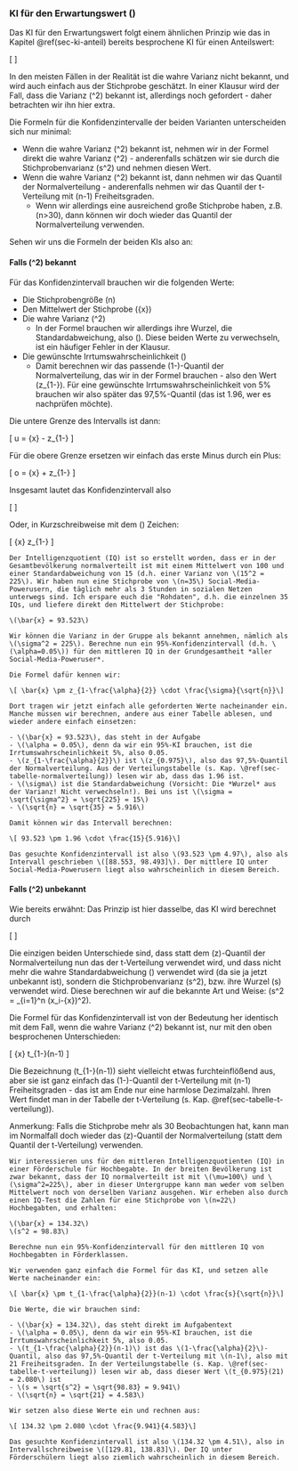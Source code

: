 ### KI für den Erwartungswert \(\mu\)

Das KI für den Erwartungswert folgt einem ähnlichen Prinzip wie das in Kapitel \@ref(sec-ki-anteil) bereits besprochene KI für einen Anteilswert:

\[ \text{Parameter} \pm \text{Quantil} \cdot \sqrt{\frac{\text{Varianz}}{n}} \]

In den meisten Fällen in der Realität ist die wahre Varianz nicht bekannt, und wird auch einfach aus der Stichprobe geschätzt. In einer Klausur wird der Fall, dass die Varianz \(\sigma^2\) bekannt ist, allerdings noch gefordert - daher betrachten wir ihn hier extra.

Die Formeln für die Konfidenzintervalle der beiden Varianten unterscheiden sich nur minimal:

- Wenn die wahre Varianz \(\sigma^2\) bekannt ist, nehmen wir in der Formel direkt die wahre Varianz \(\sigma^2\) - anderenfalls schätzen wir sie durch die Stichprobenvarianz \(s^2\) und nehmen diesen Wert.
- Wenn die wahre Varianz \(\sigma^2\) bekannt ist, dann nehmen wir das Quantil der Normalverteilung - anderenfalls nehmen wir das Quantil der t-Verteilung mit \(n-1\) Freiheitsgraden.
    - Wenn wir allerdings eine ausreichend große Stichprobe haben, z.B. \(n>30\), dann können wir doch wieder das Quantil der Normalverteilung verwenden.

Sehen wir uns die Formeln der beiden KIs also an:

#### Falls \(\sigma^2\) bekannt

Für das Konfidenzintervall brauchen wir die folgenden Werte:

- Die Stichprobengröße \(n\)
- Den Mittelwert der Stichprobe \(\bar{x}\)
- Die wahre Varianz \(\sigma^2\)
    - In der Formel brauchen wir allerdings ihre Wurzel, die Standardabweichung, also \(\sigma\). Diese beiden Werte zu verwechseln, ist ein häufiger Fehler in der Klausur.
- Die gewünschte Irrtumswahrscheinlichkeit \(\alpha\)
    - Damit berechnen wir das passende \(1-\frac{\alpha}{2}\)-Quantil der Normalverteilung, das wir in der Formel brauchen - also den Wert \(z_{1-\frac{\alpha}{2}}\). Für eine gewünschte Irrtumswahrscheinlichkeit von 5% brauchen wir also später das 97,5%-Quantil (das ist 1.96, wer es nachprüfen möchte).

Die untere Grenze des Intervalls ist dann:

\[ u = \bar{x} - z_{1-\frac{\alpha}{2}} \cdot \frac{\sigma}{\sqrt{n}}\]

Für die obere Grenze ersetzen wir einfach das erste Minus durch ein Plus:

\[ o = \bar{x} + z_{1-\frac{\alpha}{2}} \cdot \frac{\sigma}{\sqrt{n}}\]

Insgesamt lautet das Konfidenzintervall also

\[ \left[ \bar{x} - z_{1-\frac{\alpha}{2}} \cdot \frac{\sigma}{\sqrt{n}}, \, \, \bar{x} + z_{1-\frac{\alpha}{2}} \cdot \frac{\sigma}{\sqrt{n}} \right] \]

Oder, in Kurzschreibweise mit dem \(\pm\) Zeichen:

\[ \bar{x} \pm z_{1-\frac{\alpha}{2}} \cdot \frac{\sigma}{\sqrt{n}}\]

```exercise

Der Intelligenzquotient (IQ) ist so erstellt worden, dass er in der Gesamtbevölkerung normalverteilt ist mit einem Mittelwert von 100 und einer Standardabweichung von 15 (d.h. einer Varianz von \(15^2 = 225\). Wir haben nun eine Stichprobe von \(n=35\) Social-Media-Powerusern, die täglich mehr als 3 Stunden in sozialen Netzen unterwegs sind. Ich erspare euch die "Rohdaten", d.h. die einzelnen 35 IQs, und liefere direkt den Mittelwert der Stichprobe:

\(\bar{x} = 93.523\)

Wir können die Varianz in der Gruppe als bekannt annehmen, nämlich als \(\sigma^2 = 225\). Berechne nun ein 95%-Konfidenzintervall (d.h. \(\alpha=0.05\)) für den mittleren IQ in der Grundgesamtheit *aller Social-Media-Poweruser*.

```
```solution

Die Formel dafür kennen wir:

\[ \bar{x} \pm z_{1-\frac{\alpha}{2}} \cdot \frac{\sigma}{\sqrt{n}}\]

Dort tragen wir jetzt einfach alle geforderten Werte nacheinander ein. Manche müssen wir berechnen, andere aus einer Tabelle ablesen, und wieder andere einfach einsetzen:

- \(\bar{x} = 93.523\), das steht in der Aufgabe
- \(\alpha = 0.05\), denn da wir ein 95%-KI brauchen, ist die Irrtumswahrscheinlichkeit 5%, also 0.05.
- \(z_{1-\frac{\alpha}{2}}\) ist \(z_{0.975}\), also das 97,5%-Quantil der Normalverteilung. Aus der Verteilungstabelle (s. Kap. \@ref(sec-tabelle-normalverteilung)) lesen wir ab, dass das 1.96 ist.
- \(\sigma\) ist die Standardabweichung (Vorsicht: Die *Wurzel* aus der Varianz! Nicht verwechseln!). Bei uns ist \(\sigma = \sqrt{\sigma^2} = \sqrt{225} = 15\)
- \(\sqrt{n} = \sqrt{35} = 5.916\)

Damit können wir das Intervall berechnen:

\[ 93.523 \pm 1.96 \cdot \frac{15}{5.916}\]

Das gesuchte Konfidenzintervall ist also \(93.523 \pm 4.97\), also als Intervall geschrieben \([88.553, 98.493]\). Der mittlere IQ unter Social-Media-Powerusern liegt also wahrscheinlich in diesem Bereich.

```

#### Falls \(\sigma^2\) unbekannt

Wie bereits erwähnt: Das Prinzip ist hier dasselbe, das KI wird berechnet durch

\[ \text{Parameter} \pm \text{Quantil} \cdot \sqrt{\frac{\text{Varianz}}{n}} \]

Die einzigen beiden Unterschiede sind, dass statt dem \(z\)-Quantil der Normalverteilung nun das der t-Verteilung verwendet wird, und dass nicht mehr die wahre Standardabweichung \(\sigma\) verwendet wird (da sie ja jetzt unbekannt ist), sondern die Stichprobenvarianz \(s^2\), bzw. ihre Wurzel \(s\) verwendet wird. Diese berechnen wir auf die bekannte Art und Weise: \(s^2 = \frac{1}{n-1} \sum_{i=1}^n (x_i-\bar{x})^2\).

Die Formel für das Konfidenzintervall ist von der Bedeutung her identisch mit dem Fall, wenn die wahre Varianz \(\sigma^2\) bekannt ist, nur mit den oben besprochenen Unterschieden:

\[ \bar{x} \pm t_{1-\frac{\alpha}{2}}(n-1) \cdot \frac{s}{\sqrt{n}}\]

Die Bezeichnung \(t_{1-\frac{\alpha}{2}}(n-1)\) sieht vielleicht etwas furchteinflößend aus, aber sie ist ganz einfach das \(1-\frac{\alpha}{2}\)-Quantil der t-Verteilung mit \(n-1\) Freiheitsgraden - das ist am Ende nur eine harmlose Dezimalzahl. Ihren Wert findet man in der Tabelle der t-Verteilung (s. Kap. \@ref(sec-tabelle-t-verteilung)).

Anmerkung: Falls die Stichprobe mehr als 30 Beobachtungen hat, kann man im Normalfall doch wieder das \(z\)-Quantil der Normalverteilung (statt dem Quantil der t-Verteilung) verwenden.

```exercise

Wir interessieren uns für den mittleren Intelligenzquotienten (IQ) in einer Förderschule für Hochbegabte. In der breiten Bevölkerung ist zwar bekannt, dass der IQ normalverteilt ist mit \(\mu=100\) und \(\sigma^2=225\), aber in dieser Untergruppe kann man weder vom selben Mittelwert noch von derselben Varianz ausgehen. Wir erheben also durch einen IQ-Test die Zahlen für eine Stichprobe von \(n=22\) Hochbegabten, und erhalten:

\(\bar{x} = 134.32\)
\(s^2 = 98.83\)

Berechne nun ein 95%-Konfidenzintervall für den mittleren IQ von Hochbegabten in Förderklassen.

```
```solution

Wir verwenden ganz einfach die Formel für das KI, und setzen alle Werte nacheinander ein:

\[ \bar{x} \pm t_{1-\frac{\alpha}{2}}(n-1) \cdot \frac{s}{\sqrt{n}}\]

Die Werte, die wir brauchen sind:

- \(\bar{x} = 134.32\), das steht direkt im Aufgabentext
- \(\alpha = 0.05\), denn da wir ein 95%-KI brauchen, ist die Irrtumswahrscheinlichkeit 5%, also 0.05.
- \(t_{1-\frac{\alpha}{2}}(n-1)\) ist das \(1-\frac{\alpha}{2}\)-Quantil, also das 97,5%-Quantil der t-Verteilung mit \(n-1\), also mit 21 Freiheitsgraden. In der Verteilungstabelle (s. Kap. \@ref(sec-tabelle-t-verteilung)) lesen wir ab, dass dieser Wert \(t_{0.975}(21) = 2.080\) ist
- \(s = \sqrt{s^2} = \sqrt{98.83} = 9.941\)
- \(\sqrt{n} = \sqrt{21} = 4.583\)

Wir setzen also diese Werte ein und rechnen aus:

\[ 134.32 \pm 2.080 \cdot \frac{9.941}{4.583}\]

Das gesuchte Konfidenzintervall ist also \(134.32 \pm 4.51\), also in Intervallschreibweise \([129.81, 138.83]\). Der IQ unter Förderschülern liegt also ziemlich wahrscheinlich in diesem Bereich.

```